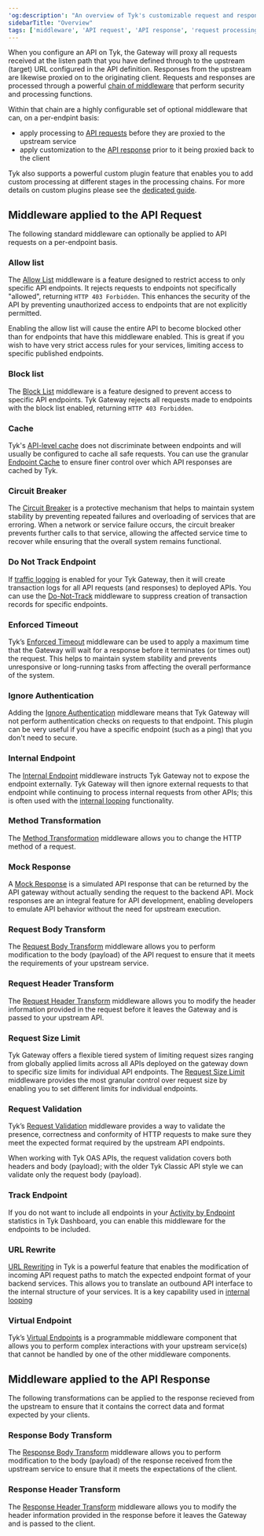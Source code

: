 ```yaml
---
'og:description': "An overview of Tyk's customizable request and response processing chain"
sidebarTitle: "Overview"
tags: ['middleware', 'API request', 'API response', 'request processing', 'response processing']
---
```


When you configure an API on Tyk, the Gateway will proxy all requests received at the listen path that you have defined through to the upstream (target) URL configured in the API definition. Responses from the upstream are likewise proxied on to the originating client. Requests and responses are processed through a powerful [chain of middleware](/concepts/middleware-execution-order) that perform security and processing functions.

Within that chain are a highly configurable set of optional middleware that can, on a per-endpint basis:
- apply processing to [API requests](#middleware-applied-to-the-api-request) before they are proxied to the upstream service
- apply customization to the [API response](#middleware-applied-to-the-api-response) prior to it being proxied back to the client

Tyk also supports a powerful custom plugin feature that enables you to add custom processing at different stages in the processing chains. For more details on custom plugins please see the [dedicated guide](/plugins).

## Middleware applied to the API Request

The following standard middleware can optionally be applied to API requests on a per-endpoint basis.

### Allow list

The [Allow List](/product-stack/tyk-gateway/middleware/allow-list-middleware) middleware is a feature designed to restrict access to only specific API endpoints. It rejects requests to endpoints not specifically "allowed", returning `HTTP 403 Forbidden`. This enhances the security of the API by preventing unauthorized access to endpoints that are not explicitly permitted.

Enabling the allow list will cause the entire API to become blocked other than for endpoints that have this middleware enabled. This is great if you wish to have very strict access rules for your services, limiting access to specific published endpoints.

### Block list

The [Block List](/product-stack/tyk-gateway/middleware/block-list-middleware)  middleware is a feature designed to prevent access to specific API endpoints. Tyk Gateway rejects all requests made to endpoints with the block list enabled, returning `HTTP 403 Forbidden`. 

### Cache

Tyk's [API-level cache](/basic-config-and-security/reduce-latency/caching/global-cache) does not discriminate between endpoints and will usually be configured to cache all safe requests. You can use the granular [Endpoint Cache](/basic-config-and-security/reduce-latency/caching/advanced-cache) to ensure finer control over which API responses are cached by Tyk.

### Circuit Breaker

The [Circuit Breaker](/planning-for-production/ensure-high-availability/circuit-breakers) is a protective mechanism that helps to maintain system stability by preventing repeated failures and overloading of services that are erroring. When a network or service failure occurs, the circuit breaker prevents further calls to that service, allowing the affected service time to recover while ensuring that the overall system remains functional.

### Do Not Track Endpoint

If [traffic logging](/product-stack/tyk-gateway/basic-config-and-security/logging-api-traffic/logging-api-traffic) is enabled for your Tyk Gateway, then it will create transaction logs for all API requests (and responses) to deployed APIs. You can use the [Do-Not-Track](/product-stack/tyk-gateway/middleware/do-not-track-middleware) middleware to suppress creation of transaction records for specific endpoints.

### Enforced Timeout

Tyk’s [Enforced Timeout](/planning-for-production/ensure-high-availability/enforced-timeouts) middleware can be used to apply a maximum time that the Gateway will wait for a response before it terminates (or times out) the request. This helps to maintain system stability and prevents unresponsive or long-running tasks from affecting the overall performance of the system.

### Ignore Authentication

Adding the [Ignore Authentication](/product-stack/tyk-gateway/middleware/ignore-middleware) middleware means that Tyk Gateway will not perform authentication checks on requests to that endpoint. This plugin can be very useful if you have a specific endpoint (such as a ping) that you don't need to secure.

### Internal Endpoint

The [Internal Endpoint](/product-stack/tyk-gateway/middleware/internal-endpoint-middleware) middleware instructs Tyk Gateway not to expose the endpoint externally. Tyk Gateway will then ignore external requests to that endpoint while continuing to process internal requests from other APIs; this is often used with the [internal looping](/advanced-configuration/transform-traffic/looping) functionality.

### Method Transformation

The [Method Transformation](/advanced-configuration/transform-traffic/request-method-transform) middleware allows you to change the HTTP method of a request.

### Mock Response

A [Mock Response](/product-stack/tyk-gateway/middleware/mock-response-middleware) is a simulated API response that can be returned by the API gateway without actually sending the request to the backend API. Mock responses are an integral feature for API development, enabling developers to emulate API behavior without the need for upstream execution.

### Request Body Transform

The [Request Body Transform](/transform-traffic/request-body) middleware allows you to perform modification to the body (payload) of the API request to ensure that it meets the requirements of your upstream service.

### Request Header Transform

The [Request Header Transform](/transform-traffic/request-headers) middleware allows you to modify the header information provided in the request before it leaves the Gateway and is passed to your upstream API.

### Request Size Limit

Tyk Gateway offers a flexible tiered system of limiting request sizes ranging from globally applied limits across all APIs deployed on the gateway down to specific size limits for individual API endpoints. The [Request Size Limit](/basic-config-and-security/control-limit-traffic/request-size-limits) middleware provides the most granular control over request size by enabling you to set different limits for individual endpoints.

### Request Validation

Tyk’s [Request Validation](/product-stack/tyk-gateway/middleware/validate-request-middleware) middleware provides a way to validate the presence, correctness and conformity of HTTP requests to make sure they meet the expected format required by the upstream API endpoints.

When working with Tyk OAS APIs, the request validation covers both headers and body (payload); with the older Tyk Classic API style we can validate only the request body (payload).

### Track Endpoint

If you do not want to include all endpoints in your [Activity by Endpoint](/product-stack/tyk-dashboard/advanced-configurations/analytics/activity-by-endpoint) statistics in Tyk Dashboard, you can enable this middleware for the endpoints to be included. 

### URL Rewrite

[URL Rewriting](/transform-traffic/url-rewriting) in Tyk is a powerful feature that enables the modification of incoming API request paths to match the expected endpoint format of your backend services. This allows you to translate an outbound API interface to the internal structure of your services. It is a key capability used in [internal looping](/advanced-configuration/transform-traffic/looping)

### Virtual Endpoint

Tyk’s [Virtual Endpoints](/advanced-configuration/compose-apis/virtual-endpoints) is a programmable middleware component that allows you to perform complex interactions with your upstream service(s) that cannot be handled by one of the other middleware components.

## Middleware applied to the API Response

The following transformations can be applied to the response recieved from the upstream to ensure that it contains the correct data and format expected by your clients.

### Response Body Transform

The [Response Body Transform](/advanced-configuration/transform-traffic/response-body) middleware allows you to perform modification to the body (payload) of the response received from the upstream service to ensure that it meets the expectations of the client.

### Response Header Transform

The [Response Header Transform](/advanced-configuration/transform-traffic/response-headers) middleware allows you to modify the header information provided in the response before it leaves the Gateway and is passed to the client.
